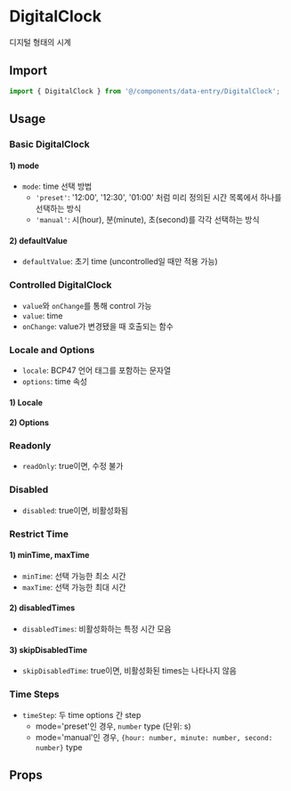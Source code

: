
<Meta of={DigitalClockStories} />

# DigitalClock

디지털 형태의 시계

## Import

```js
import { DigitalClock } from '@/components/data-entry/DigitalClock';
```

## Usage

### Basic DigitalClock

#### 1) mode

- `mode`: time 선택 방법
  - `'preset'`: '12:00', '12:30', '01:00' 처럼 미리 정의된 시간 목록에서 하나를 선택하는 방식
  - `'manual'`: 시(hour), 분(minute), 초(second)를 각각 선택하는 방식

<Canvas of={DigitalClockStories.Mode} />

#### 2) defaultValue

- `defaultValue`: 초기 time (uncontrolled일 때만 적용 가능)

<Canvas of={DigitalClockStories.DefaultValue} />

### Controlled DigitalClock

- `value`와 `onChange`를 통해 control 가능
- `value`: time
- `onChange`: value가 변경됐을 때 호출되는 함수

<Canvas of={DigitalClockStories.ControlledDigitalClock} />

### Locale and Options

- `locale`: BCP47 언어 태그를 포함하는 문자열
- `options`: time 속성

#### 1) Locale

<Canvas of={DigitalClockStories.Locale} />

#### 2) Options

<Canvas of={DigitalClockStories.Options} />

### Readonly

- `readOnly`: true이면, 수정 불가

<Canvas of={DigitalClockStories.Readonly} />

### Disabled

- `disabled`: true이면, 비활성화됨

<Canvas of={DigitalClockStories.Disabled} />

### Restrict Time

#### 1) minTime, maxTime

- `minTime`: 선택 가능한 최소 시간
- `maxTime`: 선택 가능한 최대 시간

<Canvas of={DigitalClockStories.MinTimeAndMaxTime} />

#### 2) disabledTimes

- `disabledTimes`: 비활성화하는 특정 시간 모음

<Canvas of={DigitalClockStories.DisabledTimes} />

#### 3) skipDisabledTime

- `skipDisabledTime`: true이면, 비활성화된 times는 나타나지 않음

<Canvas of={DigitalClockStories.SkipDisabledTime} />

### Time Steps

- `timeStep`: 두 time options 간 step
  - mode='preset'인 경우, `number` type (단위: s)
  - mode='manual'인 경우, `{hour: number, minute: number, second: number}` type

<Canvas of={DigitalClockStories.TimeSteps} />

## Props

<ArgTypes of={DigitalClockStories} sort="alpha" />
